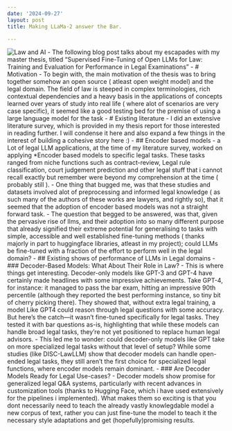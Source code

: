 ```yaml
---
date: '2024-09-27'
layout: post
title: Making LLaMa-2 answer the Bar.

---
```


![Law and AI](assets/courtroom.jpeg)
- The following blog post talks about my escapades with my master thesis, titled "Supervised Fine-Tuning of Open LLMs for Law: Training and Evaluation for Performance in Legal Examinations"
- # Motivation
- To begin with, the main motivation of the thesis was to bring together somehow an open source ( atleast open weight model) and the legal domain. The field of law is steeped in complex terminologies, rich contextual dependencies and a heavy basis in the applications of concepts learned over years of study into real life ( where alot of scenarios are very case specific), it seemed like a good testing bed for the premise of using a large language model for the task
- # Existing literature
- I did an extensive literature survey, which is provided in my thesis report for those interested in reading further. I will condense it here and also expand a few things in the interest of building a cohesive story here :)
- ## Encoder based models
	- a Lot of legal LLM applications, at the time of my literature survey, worked on applying *Encoder based models to specific legal tasks. These tasks ranged from niche functions such as contract-review, Legal rule classification, court judgement prediction and other legal stuff that i cannot recall exactly but remember were beyond my comprehension at the time ( probably still ).
	- One thing that bugged me, was that these studies and datasets involved alot of preprocessing and informed legal knowledge ( as such many of the authors of these works are lawyers, and rightly so), that it seemed that the adoption of encoder based models was not a straight forward task.
	- The question that begged to be answered, was that, given the pervasive rise of llms, and their adoption into so many different purpose that already signified their extreme potential for generalising to tasks with simple, accessible and well established fine-tuning methods ( thanks majorly in part to huggingface libraries, atleast in my project); could LLMs be fine-tuned with a fraction of the effort to perform well in the legal domain?
- ## Existing shows of performance of LLMs in Legal domains
	- ### Decoder-Based Models: What About Their Role in Law?
		- This is where things get interesting. Decoder-only models like GPT-3 and GPT-4 have certainly made headlines with some impressive achievements. Take GPT-4, for instance: it managed to pass the bar exam, hitting an impressive 90th percentile (although they reported the best performing instance, so tiny bit of cherry picking there). They showed that, without extra legal training, a model Like GPT4 could reason through legal questions with some accuracy. But here's the catch—it wasn't fine-tuned specifically for legal tasks. They tested it with bar questions as-is, highlighting that while these models can handle broad legal tasks, they’re not yet positioned to replace human legal advisors.
		- This led me to wonder: could decoder-only models like GPT take on more specialized legal tasks without that level of setup? While some studies (like DISC-LawLLM) show that decoder models can handle open-ended legal tasks, they still aren’t the first choice for specialized legal functions, where encoder models remain dominant.
	- ### Are Decoder Models Ready for Legal Use-cases?
		- Decoder models show promise for generalized legal Q&A systems, particularly with recent advances in customization tools (thanks to Hugging Face, which i have used extensively for the pipelines i implemented). What makes them so exciting is that you dont necessarily need to teach the already vastly knowlegdable model a new corpus of text, rather you can just fine-tune the model to teach it the necessary style adaptations and get (hopefully)promising results.
